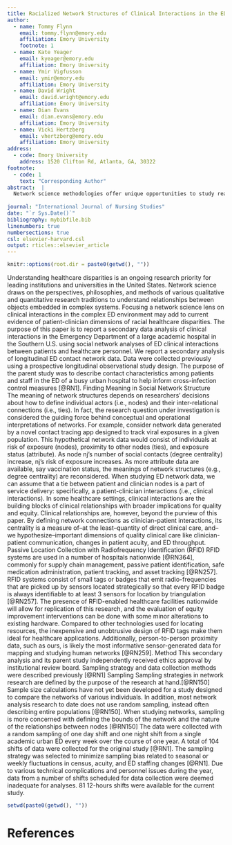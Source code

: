 ```yaml
---
title: Racialized Network Structures of Clinical Interactions in the ED
author:
  - name: Tommy Flynn
    email: tommy.flynn@emory.edu
    affiliation: Emory University
    footnote: 1
  - name: Kate Yeager
    email: kyeager@emory.edu
    affiliation: Emory University
  - name: Ymir Vigfusson
    email: ymir@emory.edu
    affiliation: Emory University
  - name: David Wright
    email: david.wright@emory.edu
    affiliation: Emory University
  - name: Dian Evans
    email: dian.evans@emory.edu
    affiliation: Emory University
  - name: Vicki Hertzberg
    email: vhertzberg@emory.edu
    affiliation: Emory University
address:
  - code: Emory University
    address: 1520 Clifton Rd, Atlanta, GA, 30322
footnote:
  - code: 1
    text: "Corresponding Author"
abstract:  |
  Network science methodologies offer unique opportunities to study real-world human interactions in diverse contexts. The emergency department (ED) is a complex dynamic environment in which clinical care and patient experience depend on the quality of clinician-patient and clinician-clinician encounters, or clinical interactions. Clinical interactions (CIs) are multidimensional social phenomena embedded at the center of healthcare services and one of the primary pathways thought to cause racial healthcare disparities. Evidence of racial disparities in the quality of care provided to Black patients compared to White patients in U.S. EDs is strong. One roadblock to understanding social and clinical mechanisms is the need for research methods suited for dynamic complexity inherent to clinical interactions in the ED. The purpose of this study is to describe a network analysis of clinical interactions (NACI) and the effects of patient race on structural network variables in an urban ED in the Southern United States. We conducted a secondary analysis of observational clinical data to describe how patients’ racial affiliations relate to CI network structures. Network data were generated passively with radiofrequency identification (RFID) tags worn by patients and clinicians during their time in the ED. Clinical interactions were measured as RFID tag proximity within 1 m. Patient demographic and clinical data points were gathered from medical records.  
  
journal: "International Journal of Nursing Studies"
date: "`r Sys.Date()`"
bibliography: mybibfile.bib
linenumbers: true
numbersections: true
csl: elsevier-harvard.csl
output: rticles::elsevier_article
---
```


```r
knitr::options(root.dir = paste0(getwd(), ""))
```



Understanding healthcare disparities is an ongoing research priority for leading institutions and universities in the United States. Network science draws on the perspectives, philosophies, and methods of various qualitative and quantitative research traditions to understand relationships between objects embedded in complex systems. Focusing a network science lens on clinical interactions in the complex ED environment may add to current evidence of patient-clinician dimensions of racial healthcare disparities. The purpose of this paper is to report a secondary data analysis of clinical interactions in the Emergency Department of a large academic hospital in the Southern U.S. using social network analyses of ED clinical interactions between patients and healthcare personnel.
We report a secondary analysis of longitudinal ED contact network data. Data were collected previously using a prospective longitudinal observational study design. The purpose of the parent study was to describe contact characteristics among patients and staff in the ED of a busy urban hospital to help inform cross-infection control measures [@RN1].
Finding Meaning in Social Network Structure  
The meaning of network structures depends on researchers’ decisions about how to define individual actors (i.e., nodes) and their inter-relational connections (i.e., ties). In fact, the research question under investigation is considered the guiding force behind conceptual and operational interpretations of networks. For example, consider network data generated by a novel contact tracing app designed to track viral exposures in a given population. This hypothetical network data would consist of individuals at risk of exposure (nodes), proximity to other nodes (ties), and exposure status (attribute). As node nj’s number of social contacts (degree centrality) increase, nj’s risk of exposure increases. As more attribute data are available, say vaccination status, the meanings of network structures (e.g., degree centrality) are reconsidered. When studying ED network data, we can assume that a tie between patient and clinician nodes is a part of service delivery: specifically, a patient-clinician interactions (i.e., clinical interactions). In some healthcare settings, clinical interactions are the building blocks of clinical relationships with broader implications for quality and equity. Clinical relationships are, however, beyond the purview of this paper. By defining network connections as clinician-patient interactions, its centrality is a measure of–at the least–quantity of direct clinical care, and–we hypothesize–important dimensions of quality clinical care like clinician-patient communication, changes in patient acuity, and ED throughput.
Passive Location Collection with Radiofrequency Identification (RFID)
RFID systems are used in a number of hospitals nationwide [@RN364], commonly for supply chain management, passive patient identification, safe medication administration, patient tracking, and asset tracking [@RN257]. RFID systems consist of small tags or badges that emit radio-frequencies that are picked up by sensors located strategically so that every RFID badge is always identifiable to at least 3 sensors for location by triangulation [@RN257]. The presence of RFID-enabled healthcare facilities nationwide will allow for replication of this research, and the evaluation of equity improvement interventions can be done with some minor alterations to existing hardware. Compared to other technologies used for locating resources, the inexpensive and unobtrusive design of RFID tags make them ideal for healthcare applications. Additionally, person-to-person proximity data, such as ours, is likely the most informative sensor-generated data for mapping and studying human networks [@RN259].
Method
This secondary analysis and its parent study independently received ethics approval by institutional review board. Sampling strategy and data collection methods were described previously [@RN1]
Sampling
Sampling strategies in network research are defined by the purpose of the research at hand.[@RN150] Sample size calculations have not yet been developed for a study designed to compare the networks of various individuals. In addition, most network analysis research to date does not use random sampling, instead often describing entire populations [@RN150]. When studying networks, sampling is more concerned with defining the bounds of the network and the nature of the relationships between nodes [@RN150] The data were collected with a random sampling of one day shift and one night shift from a single academic urban ED every week over the course of one year. A total of 104 shifts of data were collected for the original study [@RN1]. The sampling strategy was selected to minimize sampling bias related to seasonal or weekly fluctuations in census, acuity, and ED staffing changes [@RN1]. Due to various technical complications and personnel issues during the year, data from a number of shifts scheduled for data collection were deemed inadequate for analyses. 81 12-hours shifts were available for the current study.
```r
setwd(paste0(getwd(), ""))

```



References {#references .unnumbered}
==========
